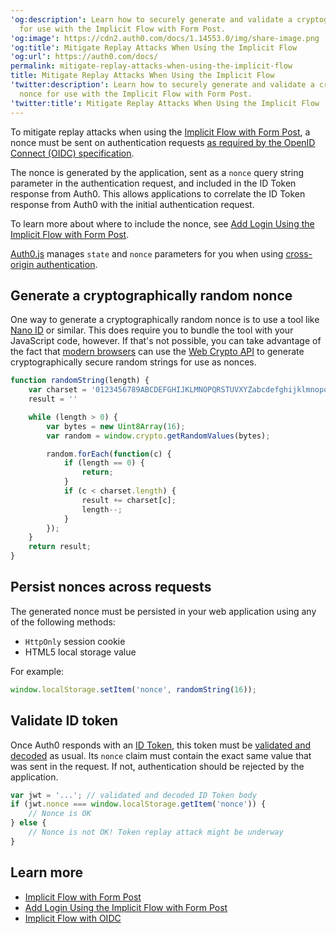 ---
'og:description': Learn how to securely generate and validate a cryptographic nonce
  for use with the Implicit Flow with Form Post.
'og:image': https://cdn2.auth0.com/docs/1.14553.0/img/share-image.png
'og:title': Mitigate Replay Attacks When Using the Implicit Flow
'og:url': https://auth0.com/docs/
permalink: mitigate-replay-attacks-when-using-the-implicit-flow
title: Mitigate Replay Attacks When Using the Implicit Flow
'twitter:description': Learn how to securely generate and validate a cryptographic
  nonce for use with the Implicit Flow with Form Post.
'twitter:title': Mitigate Replay Attacks When Using the Implicit Flow
---
To mitigate replay attacks when using the [Implicit Flow with Form Post](/docs/get-started/authentication-and-authorization-flow/implicit-flow-with-form-post), a <Tooltip tip="Nonce: Arbitrary number issued once in an authentication protocol to detect and prevent replay attacks." cta="View Glossary" href="/docs/glossary?term=nonce">nonce</Tooltip> must be sent on authentication requests [as required by the OpenID Connect (OIDC) specification](https://openid.net/specs/openid-connect-core-1_0.html#ImplicitAuthRequest).

The nonce is generated by the application, sent as a `nonce` query string parameter in the authentication request, and included in the <Tooltip tip="ID Token: Credential meant for the client itself, rather than for accessing a resource." cta="View Glossary" href="/docs/glossary?term=ID+Token">ID Token</Tooltip> response from Auth0. This allows applications to correlate the ID Token response from Auth0 with the initial authentication request.

To learn more about where to include the nonce, see [Add Login Using the Implicit Flow with Form Post](/docs/get-started/authentication-and-authorization-flow/implicit-flow-with-form-post/add-login-using-the-implicit-flow-with-form-post).

<Callout icon="file-lines" color="#0EA5E9" iconType="regular">

[Auth0.js](/docs/libraries/auth0js) manages `state` and `nonce` parameters for you when using [cross-origin authentication](/docs/authenticate/login/cross-origin-authentication).

</Callout>

## Generate a cryptographically random nonce

One way to generate a cryptographically random nonce is to use a tool like [Nano ID](https://github.com/ai/nanoid) or similar. This does require you to bundle the tool with your JavaScript code, however. If that's not possible, you can take advantage of the fact that [modern browsers](http://caniuse.com/#feat=cryptography) can use the [Web Crypto API](https://www.w3.org/TR/WebCryptoAPI/) to generate cryptographically secure random strings for use as nonces.

```javascript lines
function randomString(length) {
    var charset = '0123456789ABCDEFGHIJKLMNOPQRSTUVXYZabcdefghijklmnopqrstuvwxyz+/'
    result = ''

    while (length > 0) {
        var bytes = new Uint8Array(16);
        var random = window.crypto.getRandomValues(bytes);

        random.forEach(function(c) {
            if (length == 0) {
                return;
            }
            if (c < charset.length) {
                result += charset[c];
                length--;
            }
        });
    }
    return result;
}
```






## Persist nonces across requests

The generated nonce must be persisted in your web application using any of the following methods:

* `HttpOnly` <Tooltip tip="Session Cookie: Entity that, when present, allows the user to be considered authenticated." cta="View Glossary" href="/docs/glossary?term=session+cookie">session cookie</Tooltip>
* HTML5 local storage value

For example:

```js lines
window.localStorage.setItem('nonce', randomString(16));
```






## Validate ID token

Once Auth0 responds with an [ID Token](/docs/secure/tokens/id-tokens), this token must be [validated and decoded](/docs/secure/tokens/id-tokens/validate-id-tokens) as usual.
Its `nonce` claim must contain the exact same value that was sent in the request.
If not, authentication should be rejected by the application.

```javascript lines
var jwt = '...'; // validated and decoded ID Token body
if (jwt.nonce === window.localStorage.getItem('nonce')) {
    // Nonce is OK
} else {
    // Nonce is not OK! Token replay attack might be underway
}
```






## Learn more

* [Implicit Flow with Form Post](/docs/get-started/authentication-and-authorization-flow/implicit-flow-with-form-post)
* [Add Login Using the Implicit Flow with Form Post](/docs/get-started/authentication-and-authorization-flow/implicit-flow-with-form-post/add-login-using-the-implicit-flow-with-form-post)
* [Implicit Flow with OIDC](/docs/authenticate/login/oidc-conformant-authentication/oidc-adoption-implicit-flow)